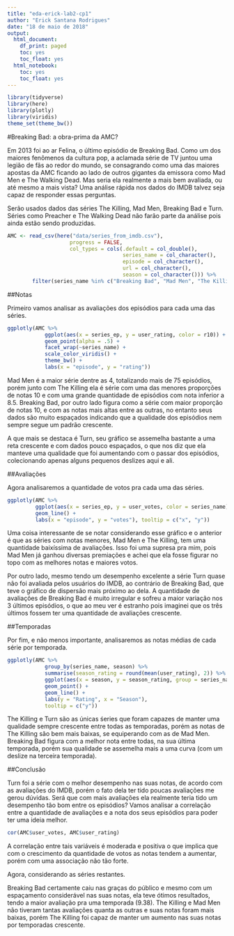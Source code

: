 ```yaml
---
title: "eda-erick-lab2-cp1"
author: "Erick Santana Rodrigues"
date: "18 de maio de 2018"
output:
  html_document:
    df_print: paged
    toc: yes
    toc_float: yes
  html_notebook:
    toc: yes
    toc_float: yes
---
```


```r
library(tidyverse)
library(here)
library(plotly)
library(viridis)
theme_set(theme_bw())
```

#Breaking Bad: a obra-prima da AMC?

Em 2013 foi ao ar Felina, o último episódio de Breaking Bad. Como um dos maiores fenômenos da cultura pop, a aclamada série de TV juntou uma legião de fãs ao redor do mundo, se consagrando como uma das maiores apostas da AMC ficando ao lado de outros gigantes da emissora como Mad Men e The Walking Dead. Mas seria ela realmente a mais bem avaliada, ou até mesmo a mais vista? Uma análise rápida nos dados do IMDB talvez seja capaz de responder essas perguntas.

Serão usados dados das séries The Killing, Mad Men, Breaking Bad e Turn. Séries como Preacher e The Walking Dead não farão parte da análise pois ainda estão sendo produzidas.

```r

AMC <- read_csv(here("data/series_from_imdb.csv"), 
                    progress = FALSE,
                    col_types = cols(.default = col_double(), 
                                     series_name = col_character(), 
                                     episode = col_character(), 
                                     url = col_character(),
                                     season = col_character())) %>%
        filter(series_name %in% c("Breaking Bad", "Mad Men", "The Killing", "Turn"))

```

##Notas

Primeiro vamos analisar as avaliações dos episódios para cada uma das séries.

```r

ggplotly(AMC %>%
            ggplot(aes(x = series_ep, y = user_rating, color = r10)) +
            geom_point(alpha = .5) +
            facet_wrap(~series_name) +
            scale_color_viridis() +
            theme_bw() +
            labs(x = "episode", y = "rating"))

```
Mad Men é a maior série dentre as 4, totalizando mais de 75 episódios, porém junto com The Killing ela é série com uma das menores proporções de notas 10 e com uma grande quantidade de episódios com nota inferior a 8.5. Breaking Bad, por outro lado figura como a série com maior proporção de notas 10, e com as notas mais altas entre as outras, no entanto seus dados são muito espaçados indicando que a qualidade dos episódios nem sempre segue um padrão crescente.

A que mais se destaca é Turn, seu gráfico se assemelha bastante a uma reta crescente e com dados pouco espaçados, o que nos diz que ela manteve uma qualidade que foi aumentando com o passar dos episódios, colecionando apenas alguns pequenos deslizes aqui e ali.  

##Avaliações

Agora analisaremos a quantidade de votos pra cada uma das séries.

```r

ggplotly(AMC %>%
         ggplot(aes(x = series_ep, y = user_votes, color = series_name)) +
         geom_line() +
         labs(x = "episode", y = "votes"), tooltip = c("x", "y"))    

```

Uma coisa interessante de se notar considerando esse gráfico e o anterior é que as séries com notas menores, Mad Men e The Killing, tem uma quantidade baixíssima de avaliações. Isso foi uma supresa pra mim, pois Mad Men já ganhou diversas premiações e achei que ela fosse figurar no topo com as melhores notas e maiores votos.

Por outro lado, mesmo tendo um desempenho excelente a série Turn quase não foi avaliada pelos usuários do IMDB, ao contrário de Breaking Bad, que teve o gráfico de dispersão mais próximo ao dela. A quantidade de avaliações de Breaking Bad é muito irregular e sofreu a maior variação nos 3 últimos episódios, o que ao meu ver é estranho pois imaginei que os três últimos fossem ter uma quantidade de avaliações crescente.

##Temporadas

Por fim, e não menos importante, analisaremos as notas médias de cada série por temporada.

```r

ggplotly(AMC %>%
            group_by(series_name, season) %>%
            summarise(season_rating = round(mean(user_rating), 2)) %>%
            ggplot(aes(x = season, y = season_rating, group = series_name, color = series_name)) +
            geom_point() +
            geom_line() +
            labs(y = "Rating", x = "Season"), 
            tooltip = c("y"))

```

The Killing e Turn são as únicas śeries que foram capazes de manter uma qualidade sempre crescente entre todas as temporadas, porém as notas de The Killing são bem mais baixas, se equiperando com as de Mad Men. Breaking Bad figura com a melhor nota entre todas, na sua última temporada, porém sua qualidade se assemelha mais a uma curva (com um deslize na terceira temporada).

##Conclusão

Turn foi a série com o melhor desempenho nas suas notas, de acordo com as avaliações do IMDB, porém o fato dela ter tido poucas avaliações me gerou dúvidas. Será que com mais avaliações ela realmente teria tido um desempenho tão bom entre os episódios? Vamos analisar a correlação entre a quantidade de avaliações e a nota dos seus episódios para poder ter uma ideia melhor.

```r

cor(AMC$user_votes, AMC$user_rating)

```

A correlação entre tais variáveis é moderada e positiva o que implica que com o crescimento da quantidade de votos as notas tendem a aumentar, porém com uma associação não tão forte.

Agora, considerando as séries restantes.

Breaking Bad certamente caiu nas graças do público e mesmo com um espaçamento considerável nas suas notas, ela teve ótimos resultados, tendo a maior avaliação pra uma temporada (9.38). The Killing e Mad Men não tiveram tantas avaliações quanta as outras e suas notas foram mais baixas, porém The Killing foi capaz de manter um aumento nas suas notas por temporadas crescente.
